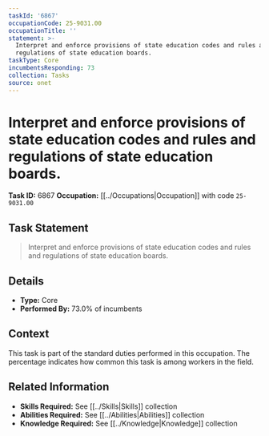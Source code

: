 ```yaml
---
taskId: '6867'
occupationCode: 25-9031.00
occupationTitle: ''
statement: >-
  Interpret and enforce provisions of state education codes and rules and
  regulations of state education boards.
taskType: Core
incumbentsResponding: 73
collection: Tasks
source: onet
---
```

# Interpret and enforce provisions of state education codes and rules and regulations of state education boards.

**Task ID:** 6867
**Occupation:** [[../Occupations|Occupation]] with code `25-9031.00`

## Task Statement

> Interpret and enforce provisions of state education codes and rules and regulations of state education boards.

## Details

- **Type:** Core
- **Performed By:** 73.0% of incumbents

## Context

This task is part of the standard duties performed in this occupation. The percentage indicates how common this task is among workers in the field.

## Related Information

- **Skills Required:** See [[../Skills|Skills]] collection
- **Abilities Required:** See [[../Abilities|Abilities]] collection
- **Knowledge Required:** See [[../Knowledge|Knowledge]] collection
